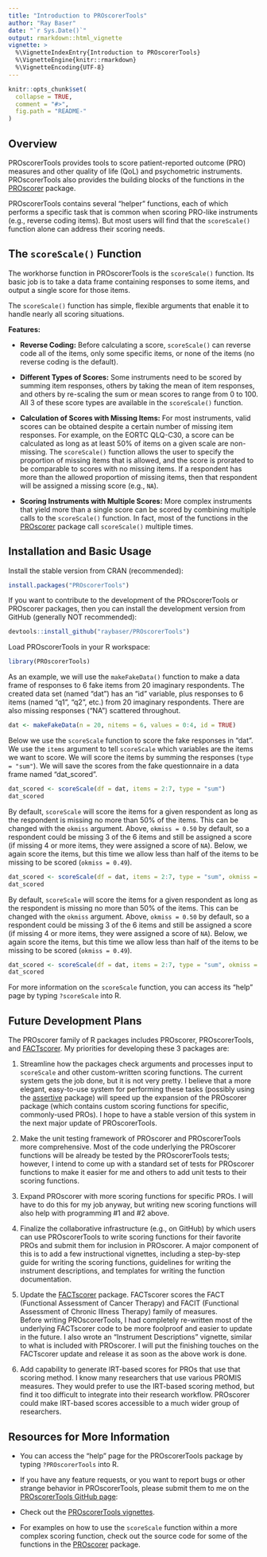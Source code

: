 ```yaml
---
title: "Introduction to PROscorerTools"
author: "Ray Baser"
date: "`r Sys.Date()`"
output: rmarkdown::html_vignette
vignette: >
  %\VignetteIndexEntry{Introduction to PROscorerTools}
  %\VignetteEngine{knitr::rmarkdown}
  %\VignetteEncoding{UTF-8}
---
```


```r
knitr::opts_chunk$set(
  collapse = TRUE,
  comment = "#>",
  fig.path = "README-"
)
```

## Overview

PROscorerTools provides tools to score patient-reported outcome (PRO) measures 
and other quality of life (QoL) and psychometric instruments.  PROscorerTools
also provides the building blocks of the functions in the 
[PROscorer](https://CRAN.R-project.org/package=PROscorer) package.

PROscorerTools contains several "helper" functions, each of which performs a
specific task that is common when scoring PRO-like instruments (e.g., reverse
coding items).  But most users will find that the `scoreScale()` function alone
can address their scoring needs.

## The `scoreScale()` Function

The workhorse function in PROscorerTools is the `scoreScale()` function. Its
basic job is to take a data frame containing responses to some items, and output
a single score for those items.

The `scoreScale()` function has simple, flexible arguments that enable it to
handle nearly all scoring situations.

__Features:__

*  __Reverse Coding:__ Before calculating a score, `scoreScale()` can reverse
code all of the items, only some specific items, or none of the items (no
reverse coding is the default).

*  __Different Types of Scores:__ Some instruments need to be scored by summing
item responses, others by taking the mean of item responses, and others by
re-scaling the sum or mean scores to range from 0 to 100.  All 3 of these score
types are available in the `scoreScale()` function.

*  __Calculation of Scores with Missing Items:__ For most instruments, valid
scores can be obtained despite a certain number of missing item responses.  For
example, on the EORTC QLQ-C30, a score can be calculated as long as at least 50%
of items on a given scale are non-missing.  The `scoreScale()` function allows
the user to specify the proportion of missing items that is allowed, and the
score is prorated to be comparable to scores with no missing items.  If a
respondent has more than the allowed proportion of missing items, then that
respondent will be assigned a missing score (e.g., `NA`).

*  __Scoring Instruments with Multiple Scores:__ More complex instruments that
yield more than a single score can be scored by combining multiple calls to the
`scoreScale()` function.  In fact, most of the functions in the
[PROscorer](https://CRAN.R-project.org/package=PROscorer) package call
`scoreScale()` multiple times.



## Installation and Basic Usage

Install the stable version from CRAN (recommended):

```r
install.packages("PROscorerTools")
```

If you want to contribute to the development of the PROscorerTools or PROscorer
packages, then you can install the development version from GitHub (generally
NOT recommended):

```r
devtools::install_github("raybaser/PROscorerTools")
```

Load PROscorerTools in your R workspace:

```r
library(PROscorerTools)
```

As an example, we will use the `makeFakeData()` function to make a data frame of
responses to 6 fake items from 20 imaginary respondents.  The created data set
(named "dat") has an "id" variable, plus responses to 6 items (named "q1", "q2",
etc.) from 20 imaginary respondents.  There are also missing responses ("NA")
scattered throughout.

```r
dat <- makeFakeData(n = 20, nitems = 6, values = 0:4, id = TRUE)
```

Below we use the `scoreScale` function to score the fake responses in "dat".  We
use the `items` argument to tell `scoreScale` which variables are the items we
want to score.  We will score the items by summing the responses (`type =
"sum"`).  We will save the scores from the fake questionnaire in a data frame
named "dat_scored".

```r
dat_scored <- scoreScale(df = dat, items = 2:7, type = "sum")
dat_scored
```

By default, `scoreScale` will score the items for a given respondent as long as
the respondent is missing no more than 50% of the items.  This can be changed
with the `okmiss` argument.  Above, `okmiss = 0.50` by default, so a respondent
could be missing 3 of the 6 items and still be assigned a score (if missing 4 or
more items, they were assigned a score of `NA`).  Below, we again score the
items, but this time we allow less than half of the items to be missing to be
scored (`okmiss = 0.49`).

```r
dat_scored <- scoreScale(df = dat, items = 2:7, type = "sum", okmiss = 0.49)
dat_scored
```

By default, `scoreScale` will score the items for a given respondent as long as
the respondent is missing no more than 50% of the items.  This can be changed
with the `okmiss` argument.  Above, `okmiss = 0.50` by default, so a respondent
could be missing 3 of the 6 items and still be assigned a score (if missing 4 or
more items, they were assigned a score of `NA`).  Below, we again score the
items, but this time we allow less than half of the items to be missing to be
scored (`okmiss = 0.49`).

```r
dat_scored <- scoreScale(df = dat, items = 2:7, type = "sum", okmiss = 0.49)
dat_scored
```

For more information on the `scoreScale` function, you can access its "help"
page by typing `?scoreScale` into R.



## Future Development Plans
The PROscorer family of R packages includes PROscorer, PROscorerTools, and
[FACTscorer](https://CRAN.R-project.org/package=FACTscorer).  My priorities for
developing these 3 packages are:

1.  Streamline how the packages check arguments and processes input to
`scoreScale` and other custom-written scoring functions.  The current system 
gets the job done, but it is not very pretty.  I believe that a more elegant, 
easy-to-use system for performing these tasks (possibly using the
[assertive](https://CRAN.R-project.org/package=assertive) package) will speed up
the expansion of the PROscorer package (which contains custom scoring functions
for specific, commonly-used PROs).  I hope to have a stable version of this
system in the next major update of PROscorerTools.

2.  Make the unit testing framework of PROscorer and PROscorerTools more
comprehensive.  Most of the code underlying the PROscorer functions will be
already be tested by the PROscorerTools tests; however, I intend to come up with
a standard set of tests for PROscorer functions to make it easier for me and
others to add unit tests to their scoring functions.

3.  Expand PROscorer with more scoring functions for specific PROs.  I will have
to do this for my job anyway, but writing new scoring functions will also help
with programming #1 and #2 above.

4.  Finalize the collaborative infrastructure (e.g., on GitHub) by which users
can use PROscorerTools to write scoring functions for their favorite PROs and
submit them for inclusion in PROscorer.  A major component of this is to add a
few instructional vignettes, including a step-by-step guide for writing the
scoring functions, guidelines for writing the instrument descriptions, and
templates for writing the function documentation.

5.  Update the [FACTscorer](https://CRAN.R-project.org/package=FACTscorer)
package.  FACTscorer scores the FACT (Functional Assessment of Cancer Therapy)
and FACIT (Functional Assessment of Chronic Illness Therapy) family of measures.  
Before writing PROscorerTools, I had completely re-written most of the
underlying FACTscorer code to be more foolproof and easier to update in the
future.  I also wrote an "Instrument Descriptions" vignette, similar to what is
included with PROscorer.  I will put the finishing touches on the FACTscorer
update and release it as soon as the above work is done.

6.  Add capability to generate IRT-based scores for PROs that use that scoring
method.  I know many researchers that use various PROMIS measures.  They would
prefer to use the IRT-based scoring method, but find it too difficult to
integrate into their research workflow.  PROscorer could make IRT-based scores
accessible to a much wider group of researchers.



## Resources for More Information

* You can access the "help" page for the PROscorerTools package by typing
`?PROscorerTools` into R.

* If you have any feature requests, or you want to report bugs or other strange
behavior in PROscorerTools, please submit them to me on the [PROscorerTools
GitHub page](https://github.com/raybaser/PROscorerTools/issues):

* Check out the [PROscorerTools
vignettes](https://CRAN.R-project.org/package=PROscorerTools).

* For examples on how to use the `scoreScale` function within a more complex
scoring function, check out the source code for some of the functions in the
[PROscorer](https://CRAN.R-project.org/package=PROscorer) package.
